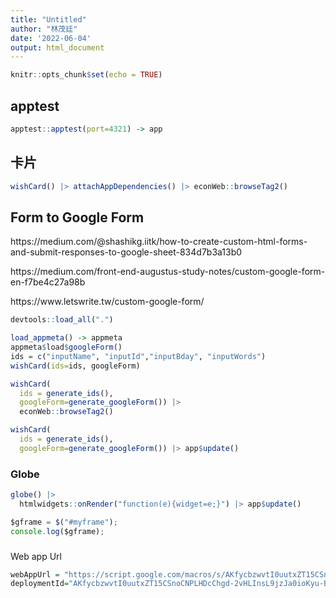 ```yaml
---
title: "Untitled"
author: "林茂廷"
date: '2022-06-04'
output: html_document
---
```


```r
knitr::opts_chunk$set(echo = TRUE)
```

## apptest

```r
apptest::apptest(port=4321) -> app
```


## 卡片

```r
wishCard() |> attachAppDependencies() |> econWeb::browseTag2()
```

## Form to Google Form

https://medium.com/@shashikg.iitk/how-to-create-custom-html-forms-and-submit-responses-to-google-sheet-834d7b3a13b0

https://medium.com/front-end-augustus-study-notes/custom-google-form-en-f7be4c27a98b

https://www.letswrite.tw/custom-google-form/

```r
devtools::load_all(".")

load_appmeta() -> appmeta
appmeta$load$googleForm()
ids = c("inputName", "inputId","inputBday", "inputWords") 
wishCard(ids=ids, googleForm)

wishCard(
  ids = generate_ids(),
  googleForm=generate_googleForm()) |>
  econWeb::browseTag2()
``` 


```r
wishCard(
  ids = generate_ids(),
  googleForm=generate_googleForm()) |> app$update()
```

### Globe

```r
globe() |>
  htmlwidgets::onRender("function(e){widget=e;}") |> app$update()
```

```js
$gframe = $("#myframe");
console.log($gframe);
```

###

Web app Url
```r
webAppUrl = "https://script.google.com/macros/s/AKfycbzwvtI0uutxZT15CSnoCNPLHDcChgd-2vHLInsL9jzJa0ioKyu-BJJwo2WTfzG8xFlo3w/exec"
deploymentId="AKfycbzwvtI0uutxZT15CSnoCNPLHDcChgd-2vHLInsL9jzJa0ioKyu-BJJwo2WTfzG8xFlo3w"
```

```js

```

